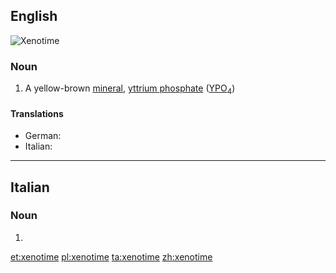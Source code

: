 ==English==
[[Image:Xenotime_Yttrium_phosphate_Trout_Creek_Pass_Chaffee_County_Colorado_1929.jpg|thumb|Xenotime]]
{{wikipedia}}

===Noun===
{{en-noun|~}}

# {{context|mineralogy|lang=en}} A yellow-brown [[mineral]], [[yttrium phosphate]] ([[yttrium|Y]][[phosphorus|P]][[oxygen|O]]<sub>4</sub>)

====Translations====
{{trans-top|a yellow-brown mineral}}
* German: {{t+|de|Xenotim|m}}
* Italian: {{t|it|xenotima|f}}
{{trans-mid}}
{{trans-bottom}}

----

==Italian==

===Noun===
{{head|it|plural}} {{g|f}}

# {{plural of|xenotima|lang=it}}

[[et:xenotime]]
[[pl:xenotime]]
[[ta:xenotime]]
[[zh:xenotime]]